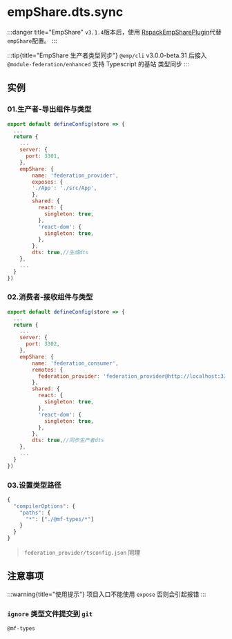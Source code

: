 
# empShare.dts.sync

<Badge text="remove in v3.1.4" type="danger" />

:::danger title="EmpShare"
`v3.1.4`版本后，使用 [RspackEmpSharePlugin](/plugin/tool/share)代替`empShare`配置。
:::

:::tip{title="EmpShare 生产者类型同步"}
`@emp/cli` v3.0.0-beta.31 后接入 `@module-federation/enhanced` 支持 Typescript 的基站 类型同步
:::
## 实例
### 01.生产者-导出组件与类型
```js title="federation_provider/emp-config.js"
export default defineConfig(store => {
  ...
  return {
    ...
    server: {
      port: 3301,
    },
    empShare: {
        name: 'federation_provider',
        exposes: {
        './App': './src/App',
        },
        shared: {
          react: {
            singleton: true,
          },
          'react-dom': {
            singleton: true,
          },
        },
        dts: true,//生成dts
    },
    ...
  }
})

```
### 02.消费者-接收组件与类型
```js title="federation_consumer/emp-config.js"
export default defineConfig(store => {
  ...
  return {
    ...
    server: {
      port: 3302,
    },
    empShare: {
        name: 'federation_consumer',
        remotes: {
          federation_provider: 'federation_provider@http://localhost:3301/emp.js',
        },
        shared: {
          react: {
            singleton: true,
          },
          'react-dom': {
            singleton: true,
          },
        },
        dts: true,//同步生产者dts
    },
    ...
  }
})

```
### 03.设置类型路径
```js title="federation_consumer/tsconfig.json"
{
  "compilerOptions": {
    "paths": {
      "*": ["./@mf-types/*"]
    }
  }
}

```
> `federation_provider/tsconfig.json` 同理
## 注意事项 
:::warning{title="使用提示"}
项目入口不能使用 `expose` 否则会引起报错
:::
### `ignore` 类型文件提交到 `git`
```doc title=".gitignore"
@mf-types
```